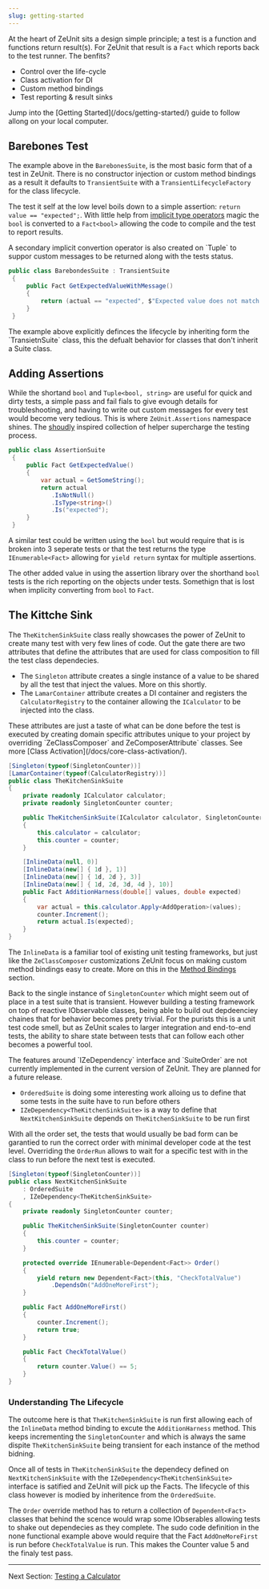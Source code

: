 ```yaml
---
slug: getting-started
---
```


At the heart of ZeUnit sits a design simple principle; a test is a function and functions return result(s). For ZeUnit that result is a `Fact` which reports back to the test runner.  The benfits?   

- Control over the life-cycle
- Class activation for DI
- Custom method bindings
- Test reporting & result sinks 

<Notes title="Follow Allong">
Jump into the [Getting Started](/docs/getting-started/) guide to follow allong on your local computer.
</Notes>


## Barebones Test

The example above in the `BarebonesSuite`, is the most basic form that of a test in ZeUnit.  There is no constructor injection or custom method bindings as a result it defaults to `TransientSuite` with a `TransientLifecycleFactory` for the class lifecycle.

The test it self at the low level boils down to a simple assertion: `return value == "expected";`.   With little help from <a href="https://learn.microsoft.com/en-us/dotnet/csharp/language-reference/operators/user-defined-conversion-operators" target="_blank">implicit type operators</a> magic the `bool` is converted to a `Fact<bool>` allowing the code to compile and the test to report results. 

<Notes>
A secondary implicit convertion operator is also created on `Tuple<bool, string>` to suppor custom messages to be returned along with the tests status.
</Notes>

```csharp
public class BarebondesSuite : TransientSuite
 {
     public Fact GetExpectedValueWithMessage()
     {       
         return (actual == "expected", $"Expected value does not match {actual}!!");
     }
 }
```

<Notes>
The example above explicitly definces the lifecycle by inheriting form the `TransietnSuite` class, this the defualt behavior for classes that don't inherit a Suite class.
</Notes>

## Adding Assertions

While the shortand `bool` and `Tuple<bool, string>` are useful for quick and dirty tests, a simple pass and fail fials to give evough details for troubleshooting, and having to write out custom messages for every test would become very tedious.  This is where `ZeUnit.Assertions` namespace shines.  The <a href="https://docs.shouldly.org/documentation/getting-started" target="_blank">shoudly</a> inspired collection of helper supercharge the testing process.

```csharp
public class AssertionSuite
 {
     public Fact GetExpectedValue()
     {   
         var actual = GetSomeString();    
         return actual
            .IsNotNull()
            .IsType<string>()
            .Is("expected");
     }
 }
``` 

A similar test could be written using the `bool` but would require that is is broken into 3 seperate tests or that the test returns the type `IEnumerable<Fact>` allowing for `yield return` syntax for multiple assertions.

The other added value in using the assertion library over the shorthand `bool` tests is the rich reporting on the objects under tests.  Somethign that is lost when implicity converting from `bool` to `Fact`.

## The Kittche Sink

The `TheKitchenSinkSuite` class really showcases the power of ZeUnit to create many test with very few lines of code.  Out the gate there are two attributes that define the attributes that are used for class composition to fill the test class dependecies.  

- The `Singleton` attribute creates a single instance of a value to be shared by all the test that inject the values.  More on this shortly.
- The `LamarContainer` attribute creates a DI container and registers the `CalculatorRegistry` to the container allowing the `ICalculator` to be injected into the class.

<Notes>
These attributes are just a taste of what can be done before the test is executed by creating domain specific attributes unique to your project by overriding `ZeClassComposer` and ZeComposerAttribute` classes.  See more [Class Activation](/docs/core-class-activation/).
</Notes>

```csharp
[Singleton(typeof(SingletonCounter))]
[LamarContainer(typeof(CalculatorRegistry))]
public class TheKitchenSinkSuite
{
    private readonly ICalculator calculator;
    private readonly SingletonCounter counter;

    public TheKitchenSinkSuite(ICalculator calculator, SingletonCounter counter)
    {
        this.calculator = calculator;
        this.counter = counter;
    }

    [InlineData(null, 0)]
    [InlineData(new[] { 1d }, 1)]
    [InlineData(new[] { 1d, 2d }, 3)]
    [InlineData(new[] { 1d, 2d, 3d, 4d }, 10)]
    public Fact AdditionHarness(double[] values, double expected)
    {            
        var actual = this.calculator.Apply<AddOperation>(values);
        counter.Increment();
        return actual.Is(expected);
    }    
}
```
The `InlineData` is a familiar tool of existing unit testing frameworks, but just like the `ZeClassComposer` customizations ZeUnit focus on making custom method bindings easy to create.  More on this in the [Method Bindings](/docs/core-method-binders/) section.

Back to the single instance of `SingletonCounter` which might seem out of place in a test suite that is transient.  However building a testing framework on top of reactive IObservable classes, being able to build out depdeenciey chaines that for behavior becomes prety trivial.  For the purists this is a unit test code smell, but as ZeUnit scales to larger integration and end-to-end tests, the ability to share state between tests that can follow each other becomes a powerful tool.

<Warning>
The features around `IZeDependency` interface and `SuiteOrder` are not currently implemented in the current version of ZeUnit.  They are planned for a future release.
</Warning>

- `OrderedSuite` is doing some interesting work alloing us to define that some tests in the suite have to run before others
- `IZeDependency<TheKitchenSinkSuite>` is a way to define that `NextKitchenSinkSuite` depends on `TheKitchenSinkSuite` to be run first 

With all the order set, the tests that would usually be bad form can be garantied to run the correct order with minimal developer code at the test level. Overriding the `OrderRun` allows to wait for a specific test with in the class to run before the next test is executed.

```csharp
[Singleton(typeof(SingletonCounter))]
public class NextKitchenSinkSuite 
    : OrderedSuite
    , IZeDependency<TheKitchenSinkSuite>
{    
    private readonly SingletonCounter counter;

    public TheKitchenSinkSuite(SingletonCounter counter)
    {        
        this.counter = counter;
    }

    protected override IEnumerable<Dependent<Fact>> Order()
    {
        yield return new Dependent<Fact>(this, "CheckTotalValue")
            .DependsOn("AddOneMoreFirst");        
    }

    public Fact AddOneMoreFirst()
    {            
        counter.Increment();
        return true;
    }    

    public Fact CheckTotalValue()
    {                    
        return counter.Value() == 5;
    }    
}
```

### Understanding The Lifecycle 

The outcome here is that `TheKitchenSinkSuite` is run first allowing each of the `InlineData` method binding to excute the `AdditionHarness` method.  This keeps incrementing the `SingletonCounter` and which is always the same dispite `TheKitchenSinkSuite` being transient for each instance of the method bidning.

Once all of tests in `TheKitchenSinkSuite` the dependecy defined on `NextKitchenSinkSuite` with the `IZeDependency<TheKitchenSinkSuite>` interface is satified and ZeUnit will pick up the Facts.  The lifecycle of this class however is modied by inheritence from the `OrderedSuite`.

The `Order` override method has to return a collection of `Dependent<Fact>` classes that behind the scence would wrap some IObserables allowing tests to shake out dependecies as they complete.  The sudo code definition in the none functional example above would require that the Fact `AddOneMoreFirst` is run before `CheckTotalValue` is run.  This makes the Counter value 5 and the finaly test pass.



---

Next Section: [Testing a Calculator](/docs/testing-a-calculator/)